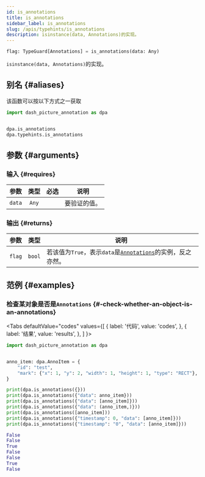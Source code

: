 ```yaml
---
id: is_annotations
title: is_annotations
sidebar_label: is_annotations
slug: /apis/typehints/is_annotations
description: isinstance(data, Annotations)的实现。
---
```





<APITopBar type="func" source="typehints.is_annotations" />

```python
flag: TypeGuard[Annotations] = is_annotations(data: Any)
```

`isinstance(data, Annotations)`的实现。

## 别名 {#aliases}

该函数可以按以下方式之一获取

```python
import dash_picture_annotation as dpa


dpa.is_annotations
dpa.typehints.is_annotations
```

## 参数 {#arguments}

### 输入 {#requires}

|  参数  | 类型  |               必选                | <center>说明</center> |
| :----: | :---: | :-------------------------------: | --------------------- |
| `data` | `Any` | <InlineIcon icon={vsiCheckIcon}/> | 要验证的值。          |

### 输出 {#returns}

|  参数  |  类型  | <center>说明</center>                                                            |
| :----: | :----: | :------------------------------------------------------------------------------- |
| `flag` | `bool` | 若该值为`True`，表示`data`是[`Annotations`](./Annotations.mdx)的实例，反之亦然。 |

## 范例 {#examples}

### <IconObjType type="term"/> 检查某对象是否是`Annotations` {#-check-whether-an-object-is-an-annotations}

<Tabs
  defaultValue="codes"
  values={[
    { label: '代码', value: 'codes', },
    { label: '结果', value: 'results', },
  ]
}>

<TabItem value="codes">

```python title="check_is_annotations.py" showLineNumbers
import dash_picture_annotation as dpa


anno_item: dpa.AnnoItem = {
    "id": "test",
    "mark": {"x": 1, "y": 2, "width": 1, "height": 1, "type": "RECT"},
}

print(dpa.is_annotations({}))
print(dpa.is_annotations({"data": anno_item}))
print(dpa.is_annotations({"data": [anno_item]}))
print(dpa.is_annotations({"data": (anno_item,)}))
print(dpa.is_annotations([anno_item]))
print(dpa.is_annotations({"timestamp": 0, "data": [anno_item]}))
print(dpa.is_annotations({"timestamp": "0", "data": [anno_item]}))
```

</TabItem>

<TabItem value="results">

```python
False
False
True
False
False
True
False
```

</TabItem>

</Tabs>
